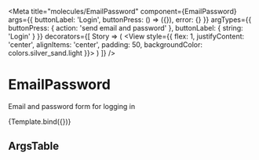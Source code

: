 
<Meta
    title="molecules/EmailPassword"
    component={EmailPassword}
    args={{
        buttonLabel: 'Login',
        buttonPress: () => ({}),
        error: {}
    }}
    argTypes={{
        buttonPress: { action: 'send email and password' },
        buttonLabel: { string: 'Login' }
    }}
    decorators={[
        Story => (
            <View
                style={{
                    flex: 1,
                    justifyContent: 'center',
                    alignItems: 'center',
                    padding: 50,
                    backgroundColor: colors.silver_sand.light
                }}>
                <Story />
            </View>
        )
    ]}
/>


# EmailPassword

Email and password form for logging in

<Canvas>
    <Story
        name="EmailPassword"
        parameters={{
            backgrounds: {
                default: 'default',
                values: [{ name: 'default', value: colors.silver_sand.shadow }]
            }
        }}>
        {Template.bind({})}
    </Story>
</Canvas>

## ArgsTable

<ArgsTable story="EmailPassword" />

